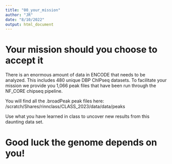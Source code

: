 ```yaml
---
title: "00_your_mission"
author: "JR"
date: "8/10/2022"
output: html_document
---
```


# Your mission should you choose to accept it 

There is an enormous amount of data in ENCODE that 
needs to be analyzed. This includes 480 unique DBP
ChIPseq datasets. To facilitate your mission we provide you
1,066 peak files that have been run through the NF_CORE chipseq
pipeline. 

You will find all the .broadPeak peak files here:
/scratch/Shares/rinnclass/CLASS_2023/data/data/peaks


Use what you have learned in class to uncover
new results from this daunting data set. 

# Good luck the genome depends on you!